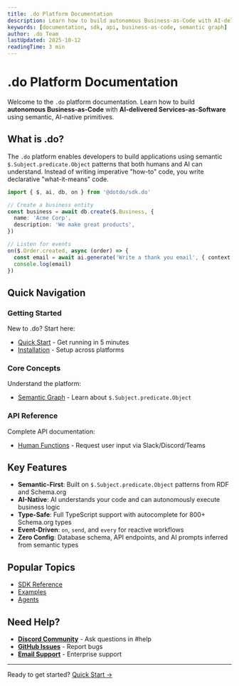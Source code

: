 ```yaml
---
title: .do Platform Documentation
description: Learn how to build autonomous Business-as-Code with AI-delivered Services-as-Software
keywords: [documentation, sdk, api, business-as-code, semantic graph]
author: .do Team
lastUpdated: 2025-10-12
readingTime: 3 min
---
```


# .do Platform Documentation

Welcome to the `.do` platform documentation. Learn how to build **autonomous Business-as-Code** with **AI-delivered Services-as-Software** using semantic, AI-native primitives.

## What is .do?

The `.do` platform enables developers to build applications using semantic `$.Subject.predicate.Object` patterns that both humans and AI can understand. Instead of writing imperative "how-to" code, you write declarative "what-it-means" code.

```typescript
import { $, ai, db, on } from '@dotdo/sdk.do'

// Create a business entity
const business = await db.create($.Business, {
  name: 'Acme Corp',
  description: 'We make great products',
})

// Listen for events
on($.Order.created, async (order) => {
  const email = await ai.generate('Write a thank you email', { context: order })
  console.log(email)
})
```

## Quick Navigation

### Getting Started

New to .do? Start here:

- [Quick Start](/docs/getting-started/01-quick-start) - Get running in 5 minutes
- [Installation](/docs/getting-started/02-installation) - Setup across platforms

### Core Concepts

Understand the platform:

- [Semantic Graph](/docs/core-concepts/01-semantic-graph) - Learn about `$.Subject.predicate.Object`

### API Reference

Complete API documentation:

- [Human Functions](/docs/api-reference/human-functions) - Request user input via Slack/Discord/Teams

## Key Features

- **Semantic-First**: Built on `$.Subject.predicate.Object` patterns from RDF and Schema.org
- **AI-Native**: AI understands your code and can autonomously execute business logic
- **Type-Safe**: Full TypeScript support with autocomplete for 800+ Schema.org types
- **Event-Driven**: `on`, `send`, and `every` for reactive workflows
- **Zero Config**: Database schema, API endpoints, and AI prompts inferred from semantic types

## Popular Topics

- [SDK Reference](./SDK.mdx)
- [Examples](./EXAMPLES.mdx)
- [Agents](./AGENTS.mdx)

## Need Help?

- **[Discord Community](https://discord.gg/dotdo)** - Ask questions in #help
- **[GitHub Issues](https://github.com/dot-do/platform/issues)** - Report bugs
- **[Email Support](mailto:support@platform.do)** - Enterprise support

---

Ready to get started? [Quick Start →](/docs/getting-started/01-quick-start)
